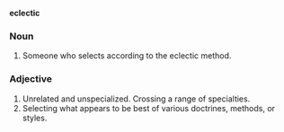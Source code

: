 
'''eclectic'''
===Noun===
#Someone who selects according to the eclectic method.

===Adjective===

#Unrelated and unspecialized. Crossing a range of specialties.
#Selecting what appears to be best of various doctrines, methods, or styles.